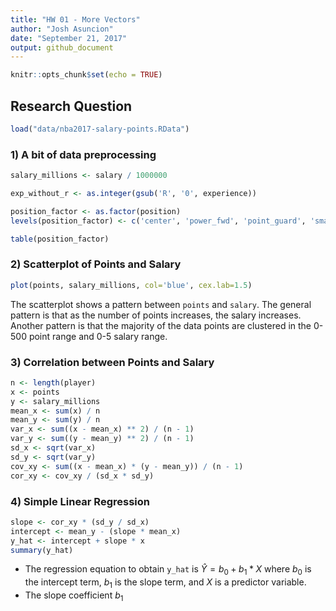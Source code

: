```yaml
---
title: "HW 01 - More Vectors"
author: "Josh Asuncion"
date: "September 21, 2017"
output: github_document
---
```


```r
knitr::opts_chunk$set(echo = TRUE)
```

## Research Question

```r
load("data/nba2017-salary-points.RData")
```

### 1) A bit of data preprocessing

```r
salary_millions <- salary / 1000000

exp_without_r <- as.integer(gsub('R', '0', experience))

position_factor <- as.factor(position)
levels(position_factor) <- c('center', 'power_fwd', 'point_guard', 'small_fwd', 'shoot_guard')

table(position_factor)
```

### 2) Scatterplot of Points and Salary

```r
plot(points, salary_millions, col='blue', cex.lab=1.5)
```

The scatterplot shows a pattern between `points` and `salary`. The general pattern is that as the number of points increases, the salary increases. Another pattern is that the majority of the data points are clustered in the 0-500 point range and 0-5 salary range.

### 3) Correlation between Points and Salary

```r
n <- length(player)
x <- points
y <- salary_millions
mean_x <- sum(x) / n
mean_y <- sum(y) / n
var_x <- sum((x - mean_x) ** 2) / (n - 1)
var_y <- sum((y - mean_y) ** 2) / (n - 1)
sd_x <- sqrt(var_x)
sd_y <- sqrt(var_y)
cov_xy <- sum((x - mean_x) * (y - mean_y)) / (n - 1)
cor_xy <- cov_xy / (sd_x * sd_y)
```

### 4) Simple Linear Regression

```r
slope <- cor_xy * (sd_y / sd_x)
intercept <- mean_y - (slope * mean_x)
y_hat <- intercept + slope * x
summary(y_hat)
```

* The regression equation to obtain `y_hat` is $\widehat{Y} = b_0 + b_1 * X$ where $b_0$ is the intercept term, $b_1$ is the slope term, and $X$ is a predictor variable.
* The slope coefficient $b_1$ 

